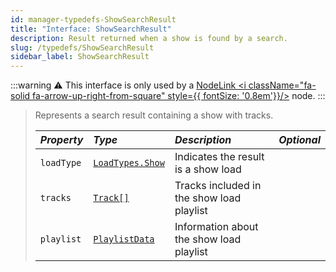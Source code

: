 ```yaml
---
id: manager-typedefs-ShowSearchResult
title: "Interface: ShowSearchResult"
description: Result returned when a show is found by a search.
slug: /typedefs/ShowSearchResult
sidebar_label: ShowSearchResult
---
```

:::warning
⚠️ This interface is only used by a [NodeLink <i className="fa-solid fa-arrow-up-right-from-square" style={{ fontSize: '0.8em'}}/>](https://github.com/PerformanC/NodeLink) node.
:::

> Represents a search result containing a show with tracks.
> 
> | <i className="fa-solid fa-hashtag"/> Property | <i className="fa-solid fa-font"/> Type                  | <i className="fa-solid fa-list"/> Description | <i className="fa-solid fa-flask"/> Optional |
> |:----------------------------------------------|:------------------------------------------------------- |:----------------------------------------------|:-------------------------------------------:|
> | `loadType`                                    | [`LoadTypes.Show`](../Enums/LoadTypes.mdx#show)         | Indicates the result is a show load           | <i className="fa-solid fa-xmark"/>          |
> | `tracks`                                      | [`Track[]`](./Track.mdx)                                | Tracks included in the show load playlist     | <i className="fa-solid fa-xmark"/>          |
> | `playlist`                                    | [`PlaylistData`](./PlaylistData.mdx)                    | Information about the show load playlist      | <i className="fa-solid fa-xmark"/>          |
